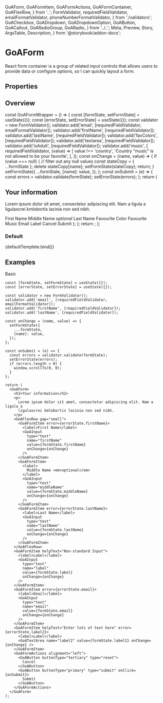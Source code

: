   GoAForm,
  GoAFormItem,
  GoAFormActions,
  GoAFormContainer,
  GoAFlexRow,
} from '..';
  FormValidator,
  requiredFieldValidator,
  emailFormatValidator,
  phoneNumberFormatValidator,
} from './validators';
  GoACheckbox,
  GoADropdown,
  GoADropdownOption,
  GoAButton,
  GoACallout,
  GoARadioGroup,
  GoARadio,
} from '../..';
  Meta,
  Preview,
  Story,
  ArgsTable,
  Description,
} from '@storybook/addon-docs';


<Meta title="Experimental/Components/Form" component={GoAForm} />

# GoAForm

React form container is a group of related input controls that allows users to provide data or configure options, so I can quickly layout a form.

## Properties

<ArgsTable of={GoAForm} />

## Overview

  const GoAFormWrapper = () => {
    const [formState, setFormState] = useState({});
    const [errorState, setErrorState] = useState({});
    const validator = new FormValidator();
    validator.add('email', [requiredFieldValidator, emailFormatValidator]);
    validator.add('firstName', [requiredFieldValidator]);
    validator.add('lastName', [requiredFieldValidator]);
    validator.add('favColors', [requiredFieldValidator]);
    validator.add('textarea', [requiredFieldValidator]);
    validator.add('isAdult', [requiredFieldValidator]);
    validator.add('music', [
      requiredFieldValidator,
      (value) => [
        value !== 'country',
        'Country "music" is not allowed to be your favorite',
      ],
    ]);
    const onChange = (name, value) => {
      if (value === null) {
        // filter out any null values
        const stateCopy = { ...formState };
        delete stateCopy[name];
        setFormState(stateCopy);
        return;
      }
      setFormState({
        ...formState,
        [name]: value,
      });
    };
    const onSubmit = (e) => {
      const errors = validator.validate(formState);
      setErrorState(errors);
    };
    return (
      <StateDisplay title="" description="" state={formState}>
        <GoAForm>
          <h2>Your information</h2>
          <p>
            Lorem ipsum dolor sit amet, consectetur adipiscing elit. Nam a
            ligula a ligulaxcrei kmlobortis lacinia non sed nibh.
          </p>
          <GoAFlexRow gap="small">
            <GoAFormItem error={errorState.firstName}>
              <label>First Name</label>
              <GoAInput
                type="text"
                name="firstName"
                value={formState.firstName}
                onChange={onChange}
              />
            </GoAFormItem>
            <GoAFormItem>
              <label>
                Middle Name <em>optional</em>
              </label>
              <GoAInput
                type="text"
                name="middleName"
                value={formState.middleName}
                onChange={onChange}
              />
            </GoAFormItem>
            <GoAFormItem error={errorState.lastName}>
              <label>Last Name</label>
              <GoAInput
                type="text"
                name="lastName"
                value={formState.lastName}
                onChange={onChange}
              />
            </GoAFormItem>
          </GoAFlexRow>
          <GoAFormItem error={errorState.isAdult}>
            <GoACheckbox
              name="isAdult"
              onChange={onChange}
              checked={formState.isAdult}
              content="Are you over 18?"
            />
          </GoAFormItem>
          <GoAFormItem error={errorState.favColors}>
            <label>Favourite Color</label>
            <GoADropdown
              name="favColors"
              onChange={onChange}
              selectedValues={formState.favColors}
            >
              <GoADropdownOption label="Red" value="red" />
              <GoADropdownOption label="Green" value="green" />
              <GoADropdownOption label="Blue" value="blue" />
            </GoADropdown>
          </GoAFormItem>
          <GoAFormItem error={errorState.music}>
            <label>Favourite Music</label>
            <GoARadioGroup
              name="music"
              onChange={onChange}
              value={formState.music}
            >
              <GoARadio label="Blues" value="blues" />
              <GoARadio label="Rock" value="rock" />
              <GoARadio label="Country" value="country" />
            </GoARadioGroup>
          </GoAFormItem>
          <GoAFormItem error={errorState.email} helpText="We won't spam you...">
            <label>Email</label>
            <GoAInput
              type="text"
              name="email"
              value={formState.email}
              onChange={onChange}
            />
          </GoAFormItem>
          <GoAFormItem
            helpText="Enter lots of text here"
            error={errorState.textarea}
          >
            <label>Label</label>
            <GoATextArea
              name="textarea"
              value={formState.textarea}
              onChange={onChange}
            />
          </GoAFormItem>
          <GoAFormActions alignment="left">
            <GoAButton buttonType="tertiary" type="reset">
              Cancel
            </GoAButton>
            <GoAButton buttonType="primary" type="submit" onClick={onSubmit}>
              Submit
            </GoAButton>
          </GoAFormActions>
        </GoAForm>
      </StateDisplay>
    );
  };
  return <GoAFormWrapper />;
};

### Default

<Canvas>
  <Story name="Default" height="400px" args={{}}>
    {defaultTemplete.bind()}
  </Story>
</Canvas>

## Examples

Basic

```tsx
const [formState, setFormState] = useState({});
const [errorState, setErrorState] = useState({});

const validator = new FormValidator();
validator.add('email', [requiredFieldValidator, emailFormatValidator]);
validator.add('firstName', [requiredFieldValidator]);
validator.add('lastName', [requiredFieldValidator]);

const onChange = (name, value) => {
  setFormState({
    ...formState,
    [name]: value,
  });
};

const onSubmit = (e) => {
  const errors = validator.validate(formState);
  setErrorState(errors);
  if (errors.length > 0) {
    window.scrollTo(0, 0);
  }
};

return (
  <GoAForm>
    <h2>Your information</h2>
    <p>
      Lorem ipsum dolor sit amet, consectetur adipiscing elit. Nam a ligula a
      ligulaxcrei kmlobortis lacinia non sed nibh.
    </p>
    <GoAFlexRow gap="small">
      <GoAFormItem error={errorState.firstName}>
        <label>First Name</label>
        <GoAInput
          type="text"
          name="firstName"
          value={formState.firstName}
          onChange={onChange}
        />
      </GoAFormItem>
      <GoAFormItem>
        <label>
          Middle Name <em>optional</em>
        </label>
        <GoAInput
          type="text"
          name="middleName"
          value={formState.middleName}
          onChange={onChange}
        />
      </GoAFormItem>
      <GoAFormItem error={errorState.lastName}>
        <label>Last Name</label>
        <GoAInput
          type="text"
          name="lastName"
          value={formState.lastName}
          onChange={onChange}
        />
      </GoAFormItem>
    </GoAFlexRow>
    <GoAFormItem helpText="Non-standard Input">
      <label>Label</label>
      <GoAInput
        type="text"
        name="label"
        value={formState.label}
        onChange={onChange}
      />
    </GoAFormItem>
    <GoAFormItem error={errorState.email}>
      <label>Email</label>
      <GoAInput
        type="text"
        name="email"
        value={formState.email}
        onChange={onChange}
      />
    </GoAFormItem>
    <GoAFormItem helpText="Enter lots of text here" error={errorState.label2}>
      <label>Label</label>
      <GoATextArea name="label2" value={formState.label2} onChange={onChange} />
    </GoAFormItem>
    <GoAFormActions alignment="left">
      <GoAButton buttonType="tertiary" type="reset">
        Cancel
      </GoAButton>
      <GoAButton buttonType="primary" type="submit" onClick={onSubmit}>
        Submit
      </GoAButton>
    </GoAFormActions>
  </GoAForm>
);
```
